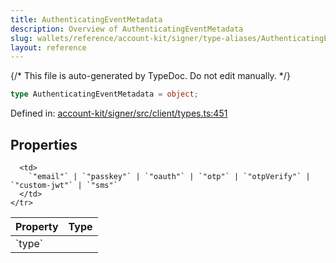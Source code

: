 ```yaml
---
title: AuthenticatingEventMetadata
description: Overview of AuthenticatingEventMetadata
slug: wallets/reference/account-kit/signer/type-aliases/AuthenticatingEventMetadata
layout: reference
---
```


{/* This file is auto-generated by TypeDoc. Do not edit manually. */}

```ts
type AuthenticatingEventMetadata = object;
```

Defined in: [account-kit/signer/src/client/types.ts:451](https://github.com/alchemyplatform/aa-sdk/blob/c1a84188d03473acac2fdb49fb7cd7fdba73169b/account-kit/signer/src/client/types.ts#L451)

## Properties

<table>
  <thead>
    <tr>
      <th align="left">Property</th>
      <th align="left">Type</th>
    </tr>
  </thead>

  <tbody>
    <tr>
      <td>
        <a id="type" /> `type`
      </td>

      <td>
        `"email"` | `"passkey"` | `"oauth"` | `"otp"` | `"otpVerify"` | `"custom-jwt"` | `"sms"`
      </td>
    </tr>

  </tbody>
</table>
